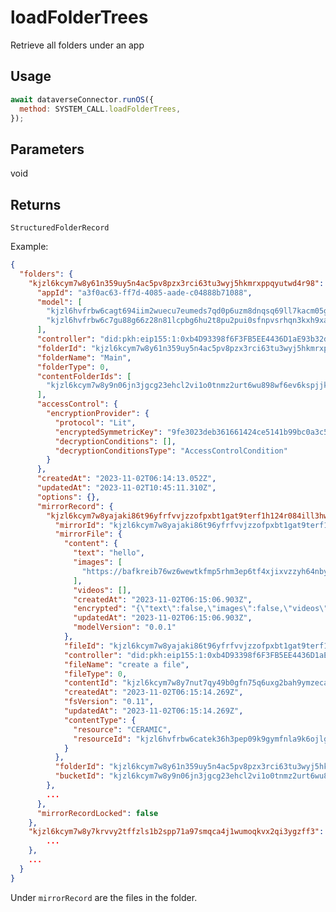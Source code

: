 # loadFolderTrees

Retrieve all folders under an app

## Usage

```js
await dataverseConnector.runOS({
  method: SYSTEM_CALL.loadFolderTrees,
});
```

## Parameters

void

## Returns

```
StructuredFolderRecord
```

Example:

```json
{
  "folders": {
    "kjzl6kcym7w8y61n359uy5n4ac5pv8pzx3rci63tu3wyj5hkmrxppqyutwd4r98": {
      "appId": "a3f0ac63-ff7d-4085-aade-c04888b71088",
      "model": [
        "kjzl6hvfrbw6cagt694iim2wuecu7eumeds7qd0p6uzm8dnqsq69ll7kacm05gu",
        "kjzl6hvfrbw6c7gu88g66z28n81lcpbg6hu2t8pu2pui0sfnpvsrhqn3kxh9xai"
      ],
      "controller": "did:pkh:eip155:1:0xb4D93398f6F3FB5EE4436D1aE93b32d65693a799",
      "folderId": "kjzl6kcym7w8y61n359uy5n4ac5pv8pzx3rci63tu3wyj5hkmrxppqyutwd4r98",
      "folderName": "Main",
      "folderType": 0,
      "contentFolderIds": [
        "kjzl6kcym7w8y9n06jn3jgcg23ehcl2vi1o0tnmz2urt6wu898wf6ev6kspjjkt"
      ],
      "accessControl": {
        "encryptionProvider": {
          "protocol": "Lit",
          "encryptedSymmetricKey": "9fe3023deb361661424ce5141b99bc0a3c518c7a453792383246b582dfb41990c6720484fcb5492e36783c87db69ce01b256c101f7b2d4c0dd613ae20bde8ff949b7e4a0350b9a78fde9dfb40306d276f5bef2560861a643d0254e4ffb32c5b332cc253aab676eaae293ffb675d4bde3b68c6d2c1fd8b5ba0736168eab1831d30000000000000020cd91d65d839d0de489ab395c02899f1a1ac3b2add3b2b3b3864f6d4813679c4d43550eccb596822c3a48dcc10b3a5ab5",
          "decryptionConditions": [],
          "decryptionConditionsType": "AccessControlCondition"
        }
      },
      "createdAt": "2023-11-02T06:14:13.052Z",
      "updatedAt": "2023-11-02T10:45:11.310Z",
      "options": {},
      "mirrorRecord": {
        "kjzl6kcym7w8yajaki86t96yfrfvvjzzofpxbt1gat9terf1h124r084ill3hw6": {
          "mirrorId": "kjzl6kcym7w8yajaki86t96yfrfvvjzzofpxbt1gat9terf1h124r084ill3hw6",
          "mirrorFile": {
            "content": {
              "text": "hello",
              "images": [
                "https://bafkreib76wz6wewtkfmp5rhm3ep6tf4xjixvzzyh64nbyge5yhjno24yl4.ipfs.w3s.link"
              ],
              "videos": [],
              "createdAt": "2023-11-02T06:15:06.903Z",
              "encrypted": "{\"text\":false,\"images\":false,\"videos\":false}",
              "updatedAt": "2023-11-02T06:15:06.903Z",
              "modelVersion": "0.0.1"
            },
            "fileId": "kjzl6kcym7w8yajaki86t96yfrfvvjzzofpxbt1gat9terf1h124r084ill3hw6",
            "controller": "did:pkh:eip155:1:0xb4D93398f6F3FB5EE4436D1aE93b32d65693a799",
            "fileName": "create a file",
            "fileType": 0,
            "contentId": "kjzl6kcym7w8y7nut7qy49b0gfn75q6uxg2bah9ymzecatkhjqew3zvx2tklfbd",
            "createdAt": "2023-11-02T06:15:14.269Z",
            "fsVersion": "0.11",
            "updatedAt": "2023-11-02T06:15:14.269Z",
            "contentType": {
              "resource": "CERAMIC",
              "resourceId": "kjzl6hvfrbw6catek36h3pep09k9gymfnla9k6ojlgrmwjogvjqg8q3zpybl1yu"
            }
          },
          "folderId": "kjzl6kcym7w8y61n359uy5n4ac5pv8pzx3rci63tu3wyj5hkmrxppqyutwd4r98",
          "bucketId": "kjzl6kcym7w8y9n06jn3jgcg23ehcl2vi1o0tnmz2urt6wu898wf6ev6kspjjkt"
        },
        ...
      },
      "mirrorRecordLocked": false
    },
    "kjzl6kcym7w8y7krvvy2tffzls1b2spp71a97smqca4j1wumoqkvx2qi3ygzff3": {
        ...
    },
    ...
  }
}
```

Under `mirrorRecord` are the files in the folder.
